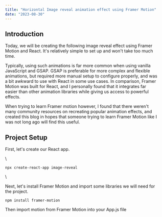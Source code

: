 ---
title: "Horizontal Image reveal animation effect using Framer Motion"
date: "2023-08-30"
---

## Introduction

Today, we will be creating the following image reveal effect using Framer Motion and React. It's relatively simple to set up and won't take too much time.

Typically, using such animations is far more common when using vanilla JavaScript and GSAP. GSAP is preferable for more complex and flexible animations, but required more manual setup to configure properly, and was a bit awkward to use with React in some use cases.
In comparison, Framer Motion was built for React, and I personally found that it integrates far easier than other animation libraries while giving us access to powerful effects.

When trying to learn Framer motion however, I found that there weren't many community resources on recreating popular animation effects, and created this blog in hopes that someone trying to learn Framer Motion like I was not long ago will find this useful.

## Project Setup

First, let's create our React app.

\

```npx create-react-app image-reveal```

\

Next, let's install Framer Motion and import some libraries we will need for the
project.

```
npm install framer-motion
```

Then import motion from Framer Motion into your App.js file

```
```

